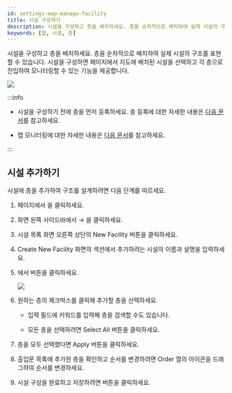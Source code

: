 ```yaml
---
id: settings-map-manage-facility
title: 시설 구성하기
description: 시설을 구성하고 층을 배치하세요. 층을 순차적으로 배치하여 실제 시설의 구조를 표현할 수 있습니다.
keywords: [맵, 시설, 층]
---
```


시설을 구성하고 층을 배치하세요. 층을 순차적으로 배치하여 실제 시설의 구조를 표현할 수 있습니다. 시설을 구성하면 <Cmd sid='shell.header.arena' /> 페이지에서 지도에 배치된 시설을 선택하고 각 층으로 진입하여 모니터링할 수 있는 기능을 제공합니다.

<Image src='/img/monitoring-map-select-floor.png' alone />

:::info

* 시설을 구성하기 전에 층을 먼저 등록하세요. 층 등록에 대한 자세한 내용은 [다음 문서](settings-map-manage-floor)를 참고하세요.

* 맵 모니터링에 대한 자세한 내용은 [다음 문서](monitoring-map)를 참고하세요.

:::

## 시설 추가하기

시설에 층을 추가하여 구조를 설계하려면 다음 단계를 따르세요.

1. <Cmd sid='shell.header.launcher' /> 페이지에서 <Cmd sid='shell.header.setting' />을 클릭하세요.

1. 화면 왼쪽 사이드바에서 <Cmd sid='setting.menu.map.root' /> → <Cmd sid='setting.menu.map.facility' />을 클릭하세요.

1. 시설 목록 화면 오른쪽 상단의 <Cmd>New Facility</Cmd> 버튼을 클릭하세요.

1. <Cmd>Create New Facility</Cmd> 화면의 <Cmd sid='setting.facility.information.section.title' /> 섹션에서 추가하려는 시설의 이름과 설명을 입력하세요.

1. <Cmd sid='setting.facility.configuration.section.title' />에서 <Cmd sid='common.add' /> 버튼을 클릭하세요.

    <Image src='/img/biostarx-settings-map-facility-add-floor.png' alone />

1. 원하는 층의 체크박스를 클릭해 추가할 층을 선택하세요.

    * 입력 필드에 키워드를 입력해 층을 검색할 수도 있습니다.

    * 모든 층을 선택하려면 Select All 버튼을 클릭하세요.

1. 층을 모두 선택했다면 <Cmd>Apply</Cmd> 버튼을 클릭하세요.

1. 출입문 목록에 추가한 층을 확인하고 순서를 변경하려면 <Cmd>Order</Cmd> 열의 <IcDorder /> 아이콘을 드래그하여 순서를 변경하세요.

1. 시설 구성을 완료하고 저장하려면 <Cmd sid='common.apply' /> 버튼을 클릭하세요.

